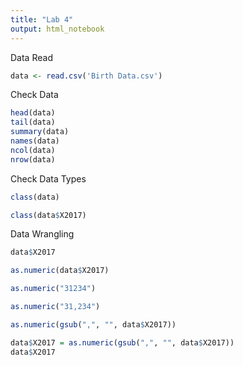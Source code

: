 ```yaml
---
title: "Lab 4"
output: html_notebook
---
```


Data Read

```r
data <- read.csv('Birth Data.csv')
```

Check Data

```r
head(data)
tail(data)
summary(data)
names(data)
ncol(data)
nrow(data)
```

Check Data Types

```r
class(data)
```

```r
class(data$X2017)
```

Data Wrangling

```r
data$X2017

as.numeric(data$X2017)
```

```r
as.numeric("31234")

as.numeric("31,234")
```

```r
as.numeric(gsub(",", "", data$X2017))
```

```r
data$X2017 = as.numeric(gsub(",", "", data$X2017))
data$X2017
```
